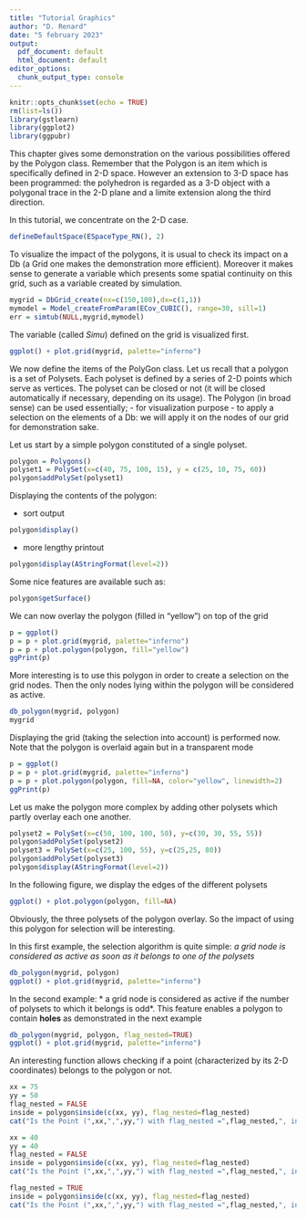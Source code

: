```yaml
---
title: "Tutorial Graphics"
author: "D. Renard"
date: "5 february 2023"
output:
  pdf_document: default
  html_document: default
editor_options: 
  chunk_output_type: console
---
```


```r
knitr::opts_chunk$set(echo = TRUE)
rm(list=ls())
library(gstlearn)
library(ggplot2)
library(ggpubr)
```

This chapter gives some demonstration on the various possibilities offered by the Polygon class.
Remember that the Polygon is an item which is specifically defined in 2-D space. However an extension to 3-D space has been programmed: the polyhedron is regarded as a 3-D object with a polygonal trace in the 2-D plane and a limite extension along the third direction. 

In this tutorial, we concentrate on the 2-D case.

```r
defineDefaultSpace(ESpaceType_RN(), 2)
```

To visualize the impact of the polygons, it is usual to check its impact on a Db (a Grid one makes the demonstration more efficient).
Moreover it makes sense to generate a variable which presents some spatial continuity on this grid, such as a variable created by simulation.

```r
mygrid = DbGrid_create(nx=c(150,100),dx=c(1,1))
mymodel = Model_createFromParam(ECov_CUBIC(), range=30, sill=1)
err = simtub(NULL,mygrid,mymodel)
```

The variable (called *Simu*) defined on the grid is visualized first.

```r
ggplot() + plot.grid(mygrid, palette="inferno")
```

We now define the items of the PolyGon class.
Let us recall that a polygon is a set of Polysets. Each polyset is defined by a series of 2-D points which serve as vertices. The polyset can be closed or not (it will be closed automatically if necessary, depending on its usage).
The Polygon (in broad sense) can be used essentially;
- for visualization purpose
- to apply a selection on the elements of a Db: we will apply it on the nodes of our grid for demonstration sake.

Let us start by a simple polygon constituted of a single polyset.

```r
polygon = Polygons()
polyset1 = PolySet(x=c(40, 75, 100, 15), y = c(25, 10, 75, 60))
polygon$addPolySet(polyset1)
```

Displaying the contents of the polygon:

- sort output

```r
polygon$display()
```

- more lengthy printout

```r
polygon$display(AStringFormat(level=2))
```

Some nice features are available such as:

```r
polygon$getSurface()
```

We can now overlay the polygon (filled in "yellow") on top of the grid

```r
p = ggplot()
p = p + plot.grid(mygrid, palette="inferno")
p = p + plot.polygon(polygon, fill="yellow")
ggPrint(p)
```

More interesting is to use this polygon in order to create a selection on the grid nodes. Then the only nodes lying within the polygon will be considered as active.

```r
db_polygon(mygrid, polygon)
mygrid
```

Displaying the grid (taking the selection into account) is performed now. Note that the polygon is overlaid again but in a transparent mode

```r
p = ggplot()
p = p + plot.grid(mygrid, palette="inferno")
p = p + plot.polygon(polygon, fill=NA, color="yellow", linewidth=2)
ggPrint(p)
```

Let us make the polygon more complex by adding other polysets which partly overlay each one another.

```r
polyset2 = PolySet(x=c(50, 100, 100, 50), y=c(30, 30, 55, 55))
polygon$addPolySet(polyset2)
polyset3 = PolySet(x=c(25, 100, 55), y=c(25,25, 80))
polygon$addPolySet(polyset3)
polygon$display(AStringFormat(level=2))
```

In the following figure, we display the edges of the different polysets

```r
ggplot() + plot.polygon(polygon, fill=NA)
```

Obviously, the three polysets of the polygon overlay. So the impact of using this polygon for selection will be interesting.

In this first example, the selection algorithm is quite simple:
*a grid node is considered as active as soon as it belongs to one of the polysets*

```r
db_polygon(mygrid, polygon)
ggplot() + plot.grid(mygrid, palette="inferno")
```

In the second example:
* a grid node is considered as active if the number of polysets to which it belongs is odd*.
This feature enables a polygon to contain **holes** as demonstrated in the next example

```r
db_polygon(mygrid, polygon, flag_nested=TRUE)
ggplot() + plot.grid(mygrid, palette="inferno")
```

An interesting function allows checking if a point (characterized by its 2-D coordinates) belongs to the polygon or not.

```r
xx = 75
yy = 50
flag_nested = FALSE
inside = polygon$inside(c(xx, yy), flag_nested=flag_nested)
cat("Is the Point (",xx,",",yy,") with flag_nested =",flag_nested,", inside the Polygon =",inside,"\n")

xx = 40
yy = 40
flag_nested = FALSE
inside = polygon$inside(c(xx, yy), flag_nested=flag_nested)
cat("Is the Point (",xx,",",yy,") with flag_nested =",flag_nested,", inside the Polygon =",inside,"\n")

flag_nested = TRUE
inside = polygon$inside(c(xx, yy), flag_nested=flag_nested)
cat("Is the Point (",xx,",",yy,") with flag_nested =",flag_nested,", inside the Polygon =",inside,"\n")
```

